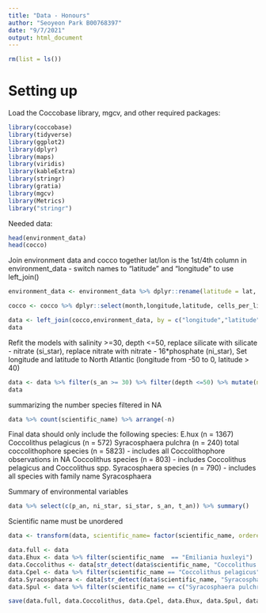 ```yaml
---
title: "Data - Honours"
author: "Seoyeon Park B00768397"
date: "9/7/2021"
output: html_document
---
```


```r
rm(list = ls())
```

# Setting up
Load the Coccobase library, mgcv, and other required packages:
```r
library(coccobase)
library(tidyverse)
library(ggplot2)
library(dplyr)
library(maps)
library(viridis)
library(kableExtra)
library(stringr)
library(gratia)
library(mgcv)
library(Metrics)
library("stringr")
```


Needed data:
```r
head(environment_data)
head(cocco)
```

Join environment data and cocco together
lat/lon is the 1st/4th column in environment_data - switch names to "latitude" and "longitude" to use left_join()

```r
environment_data <- environment_data %>% dplyr::rename(latitude = lat, longitude = lon)
```


```r
cocco <- cocco %>% dplyr::select(month,longitude,latitude, cells_per_litre, scientific_name, depth) %>% mutate(longitude = round((longitude-0.5),digits = 0) + 0.5) %>% mutate(latitude = round((latitude-0.5), digits = 0) + 0.5) %>% mutate(cells_per_litre = log(cells_per_litre)) %>% filter(cells_per_litre > 0) 

data <- left_join(cocco,environment_data, by = c("longitude","latitude","month"))
data
```  

Refit the models with salinity >=30, depth <=50, replace silicate with silicate - nitrate (si_star), replace nitrate with nitrate - 16*phosphate (ni_star), Set longitude and latitude to North Atlantic (longitude from -50 to 0, latitude > 40)
```r
data <- data %>% filter(s_an >= 30) %>% filter(depth <=50) %>% mutate(ni_star = n_an - 16*p_an) %>% mutate(si_star = i_an - n_an) %>% subset(latitude >= 40 & longitude <= 0 & longitude >= -50) %>% mutate(cells_per_litre = log(cells_per_litre))
data
```

summarizing the number species filtered in NA

```r
data %>% count(scientific_name) %>% arrange(-n)
```

Final data should only include the following species:
E.hux (n = 1367)
Coccolithus pelagicus  (n = 572)
Syracosphaera pulchra (n = 240)
total coccolithophore species (n = 5823) - includes all Coccolithophore observations in NA
Coccolithus species (n = 803) - includes Coccolithus pelagicus and Coccolithus spp. 
Syracosphaera species (n = 790) - includes all species with family name Syracosphaera   

Summary of environmental variables

```r
data %>% select(c(p_an, ni_star, si_star, s_an, t_an)) %>% summary()
```

Scientific name must be unordered
```r
data <- transform(data, scientific_name= factor(scientific_name, ordered=FALSE)) 
```

```r
data.full <- data
data.Ehux <- data %>% filter(scientific_name  == "Emiliania huxleyi")
data.Coccolithus <- data[str_detect(data$scientific_name, "Coccolithus "), ]
data.Cpel <- data %>% filter(scientific_name == "Coccolithus pelagicus")
data.Syracosphaera <- data[str_detect(data$scientific_name, "Syracosphaera"), ]
data.Spul <- data %>% filter(scientific_name == c("Syracosphaera pulchra"))
```

```r
save(data.full, data.Coccolithus, data.Cpel, data.Ehux, data.Spul, data.Syracosphaera, file = "data_subsets.RData")
```

























